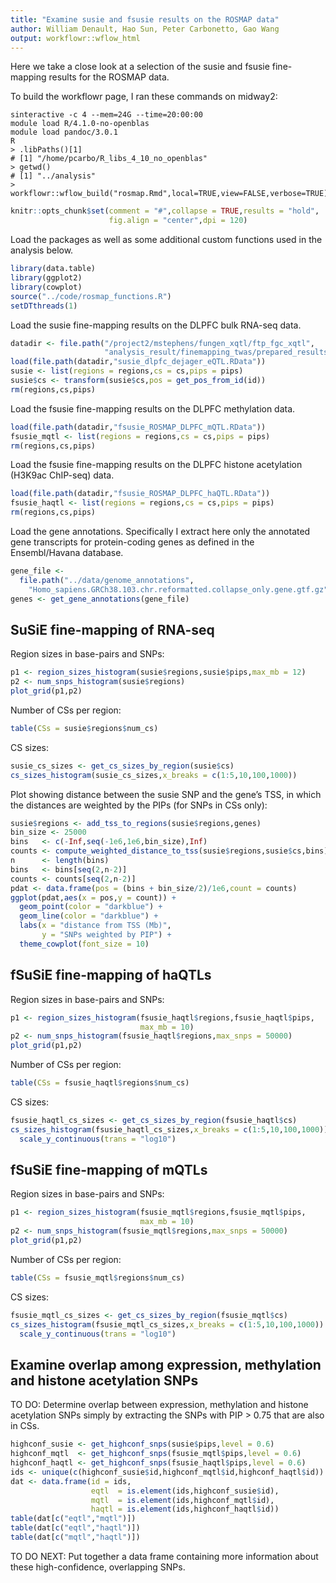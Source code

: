 ```yaml
---
title: "Examine susie and fsusie results on the ROSMAP data"
author: William Denault, Hao Sun, Peter Carbonetto, Gao Wang
output: workflowr::wflow_html
---
```


Here we take a close look at a selection of the susie and fsusie
fine-mapping results for the ROSMAP data.

To build the workflowr page, I ran these commands on midway2:

```
sinteractive -c 4 --mem=24G --time=20:00:00
module load R/4.1.0-no-openblas
module load pandoc/3.0.1
R
> .libPaths()[1]
# [1] "/home/pcarbo/R_libs_4_10_no_openblas"
> getwd()
# [1] "../analysis"
> workflowr::wflow_build("rosmap.Rmd",local=TRUE,view=FALSE,verbose=TRUE)
```

```r
knitr::opts_chunk$set(comment = "#",collapse = TRUE,results = "hold",
                      fig.align = "center",dpi = 120)
```

Load the packages as well as some additional custom functions used in
the analysis below.

```r
library(data.table)
library(ggplot2)
library(cowplot)
source("../code/rosmap_functions.R")
setDTthreads(1)
```

Load the susie fine-mapping results on the DLPFC bulk RNA-seq data.

```r
datadir <- file.path("/project2/mstephens/fungen_xqtl/ftp_fgc_xqtl",
                     "analysis_result/finemapping_twas/prepared_results")
load(file.path(datadir,"susie_dlpfc_dejager_eQTL.RData"))					 
susie <- list(regions = regions,cs = cs,pips = pips)
susie$cs <- transform(susie$cs,pos = get_pos_from_id(id))
rm(regions,cs,pips)
```

Load the fsusie fine-mapping results on the DLPFC methylation data.

```r
load(file.path(datadir,"fsusie_ROSMAP_DLPFC_mQTL.RData"))
fsusie_mqtl <- list(regions = regions,cs = cs,pips = pips)
rm(regions,cs,pips)
```

Load the fsusie fine-mapping results on the DLPFC histone acetylation
(H3K9ac ChIP-seq) data.

```r
load(file.path(datadir,"fsusie_ROSMAP_DLPFC_haQTL.RData"))
fsusie_haqtl <- list(regions = regions,cs = cs,pips = pips)
rm(regions,cs,pips)
```

Load the gene annotations. Specifically I extract here only the
annotated gene transcripts for protein-coding genes as defined in the
Ensembl/Havana database.

```r
gene_file <-
  file.path("../data/genome_annotations",
    "Homo_sapiens.GRCh38.103.chr.reformatted.collapse_only.gene.gtf.gz")
genes <- get_gene_annotations(gene_file)
```

SuSiE fine-mapping of RNA-seq
-----------------------------

Region sizes in base-pairs and SNPs:

```r
p1 <- region_sizes_histogram(susie$regions,susie$pips,max_mb = 12)
p2 <- num_snps_histogram(susie$regions)
plot_grid(p1,p2)
```

Number of CSs per region:

```r
table(CSs = susie$regions$num_cs)
```

CS sizes:

```r
susie_cs_sizes <- get_cs_sizes_by_region(susie$cs)
cs_sizes_histogram(susie_cs_sizes,x_breaks = c(1:5,10,100,1000))
```

Plot showing distance between the susie SNP and the gene's TSS, in
which the distances are weighted by the PIPs (for SNPs in CSs only):

```r
susie$regions <- add_tss_to_regions(susie$regions,genes)
bin_size <- 25000
bins   <- c(-Inf,seq(-1e6,1e6,bin_size),Inf)
counts <- compute_weighted_distance_to_tss(susie$regions,susie$cs,bins)
n      <- length(bins)
bins   <- bins[seq(2,n-2)]
counts <- counts[seq(2,n-2)]
pdat <- data.frame(pos = (bins + bin_size/2)/1e6,count = counts)
ggplot(pdat,aes(x = pos,y = count)) +
  geom_point(color = "darkblue") +
  geom_line(color = "darkblue") +
  labs(x = "distance from TSS (Mb)",
       y = "SNPs weighted by PIP") +
  theme_cowplot(font_size = 10)
```

fSuSiE fine-mapping of haQTLs
-----------------------------

Region sizes in base-pairs and SNPs:

```r
p1 <- region_sizes_histogram(fsusie_haqtl$regions,fsusie_haqtl$pips,
                             max_mb = 10)
p2 <- num_snps_histogram(fsusie_haqtl$regions,max_snps = 50000)
plot_grid(p1,p2)
```

Number of CSs per region:

```r
table(CSs = fsusie_haqtl$regions$num_cs)
```

CS sizes:

```r
fsusie_haqtl_cs_sizes <- get_cs_sizes_by_region(fsusie_haqtl$cs)
cs_sizes_histogram(fsusie_haqtl_cs_sizes,x_breaks = c(1:5,10,100,1000)) +
  scale_y_continuous(trans = "log10")
```

fSuSiE fine-mapping of mQTLs
----------------------------

Region sizes in base-pairs and SNPs:

```r
p1 <- region_sizes_histogram(fsusie_mqtl$regions,fsusie_mqtl$pips,
                             max_mb = 10)
p2 <- num_snps_histogram(fsusie_mqtl$regions,max_snps = 50000)
plot_grid(p1,p2)
```

Number of CSs per region:

```r
table(CSs = fsusie_mqtl$regions$num_cs)
```

CS sizes:

```r
fsusie_mqtl_cs_sizes <- get_cs_sizes_by_region(fsusie_mqtl$cs)
cs_sizes_histogram(fsusie_mqtl_cs_sizes,x_breaks = c(1:5,10,100,1000)) +
  scale_y_continuous(trans = "log10")
```

Examine overlap among expression, methylation and histone acetylation SNPs
--------------------------------------------------------------------------

TO DO: Determine overlap between expression, methylation and histone
acetylation SNPs simply by extracting the SNPs with PIP > 0.75 that
are also in CSs.

```r
highconf_susie <- get_highconf_snps(susie$pips,level = 0.6)
highconf_mqtl  <- get_highconf_snps(fsusie_mqtl$pips,level = 0.6)
highconf_haqtl <- get_highconf_snps(fsusie_haqtl$pips,level = 0.6)
ids <- unique(c(highconf_susie$id,highconf_mqtl$id,highconf_haqtl$id))
dat <- data.frame(id = ids,
                  eqtl  = is.element(ids,highconf_susie$id),
				  mqtl  = is.element(ids,highconf_mqtl$id),
				  haqtl = is.element(ids,highconf_haqtl$id))
table(dat[c("eqtl","mqtl")])
table(dat[c("eqtl","haqtl")])
table(dat[c("mqtl","haqtl")])
```

TO DO NEXT: Put together a data frame containing more information
about these high-confidence, overlapping SNPs.
